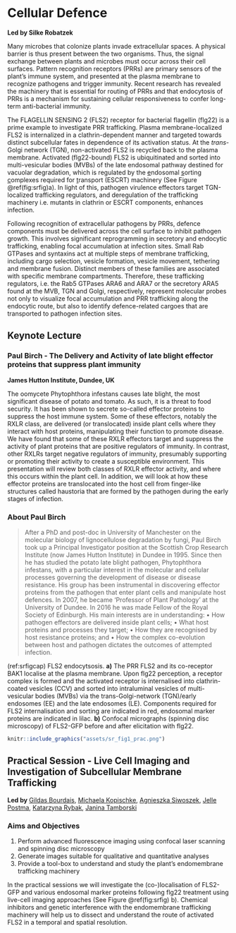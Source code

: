 # Cellular Defence {-}

**Led by Silke Robatzek**

Many microbes that colonize plants invade extracellular spaces. A physical barrier is thus present between the two organisms. Thus, the signal exchange between plants and microbes must occur across their cell surfaces. Pattern recognition receptors (PRRs) are primary sensors of the plant’s immune system, and presented at the plasma membrane to recognize pathogens and trigger immunity. Recent research has revealed the machinery that is essential for routing of PRRs and that endocytosis of PRRs is a mechanism for sustaining cellular responsiveness to confer long-term anti-bacterial immunity.

The FLAGELLIN SENSING 2 (FLS2) receptor for bacterial flagellin (flg22) is a prime example to investigate PRR trafficking. Plasma membrane-localized FLS2 is internalized in a clathrin-dependent manner and targeted towards distinct subcellular fates in dependence of its activation status. At the _trans_-Golgi network (TGN), non-activated FLS2 is recycled back to the plasma membrane. Activated (flg22-bound) FLS2 is ubiquitinated and sorted into multi-vesicular bodies (MVBs) of the late endosomal pathway destined for vacuolar degradation, which is regulated by the <u>e</u>ndosomal <u>s</u>orting <u>c</u>omplexes required for <u>t</u>ransport (ESCRT) machinery (See Figure \@ref(fig:srfig)a). In light of this, pathogen virulence effectors target TGN-localized trafficking regulators, and deregulation of the trafficking machinery i.e. mutants in clathrin or ESCRT components, enhances infection.

Following recognition of extracellular pathogens by PRRs, defence components must be delivered across the cell surface to inhibit pathogen growth. This involves significant reprogramming in secretory and endocytic trafficking, enabling focal accumulation at infection sites. Small Rab GTPases and syntaxins act at multiple steps of membrane trafficking, including cargo selection, vesicle formation, vesicle movement, tethering and membrane fusion. Distinct members of these families are associated with specific membrane compartments. Therefore, these trafficking regulators, i.e. the Rab5 GTPases ARA6 and ARA7 or the secretory ARA5 found at the MVB, TGN and Golgi, respectively, represent molecular probes not only to visualize focal accumulation and PRR trafficking along the endocytic route, but also to identify defence-related cargoes that are transported to pathogen infection sites.

\newpage

## Keynote Lecture {-}

### Paul Birch - The Delivery and Activity of late blight effector proteins that suppress plant immunity {-}
**James Hutton Institute, Dundee, UK**

The oomycete Phytophthora infestans causes late blight, the most significant disease of potato and tomato. As such, it is a threat to food security. It has been shown to secrete so-called effector proteins to suppress the host immune system. Some of these effectors, notably the RXLR class, are delivered (or translocated) inside plant cells where they interact with host proteins, manipulating their function to promote disease. We have found that some of these RXLR effectors target and suppress the activity of plant proteins that are positive regulators of immunity. In contrast, other RXLRs target negative regulators of immunity, presumably supporting or promoting their activity to create a susceptible environment. This presentation will review both classes of RXLR effector activity, and where this occurs within the plant cell. In addition, we will look at how these effector proteins are translocated into the host cell from finger-like structures called haustoria that are formed by the pathogen during the early stages of infection.

### About Paul Birch {-}

> After a PhD and post-doc in University of Manchester on the molecular biology of lignocellulose degradation by fungi, Paul Birch took up a Principal Investigator position at the Scottish Crop Research Institute (now James Hutton Institute) in Dundee in 1995. Since then he has studied the potato late blight pathogen, Phytophthora infestans, with a particular interest in the molecular and cellular processes governing the development of disease or disease resistance. His group has been instrumental in discovering effector proteins from the pathogen that enter plant cells and manipulate host defences. In 2007, he became ‘Professor of Plant Pathology’ at the University of Dundee. In 2016 he was made Fellow of the Royal Society of Edinburgh. His main interests are in understanding: 
•	How pathogen effectors are delivered inside plant cells; 
•	What host proteins and processes they target;
•	How they are recognised by host resistance proteins; and 
•	How the complex co-evolution between host and pathogen dictates the outcomes of attempted infection.


(ref:srfigcap) FLS2 endocytsosis. **a)** The PRR FLS2 and its co-receptor BAK1 localise at the plasma membrane. Upon flg22 perception, a receptor complex is formed and the activated receptor is internalised into clathrin-coated vesicles (CCV) and sorted into intraluminal vesicles of multi-vesicular bodies (MVBs) via the trans-Golgi-network (TGN)/early endosomes (EE) and the late endosomes (LE). Components required for FLS2 internalisation and sorting are indicated in red, endosomal marker proteins are indicated in lilac. **b)** Confocal micrographs (spinning disc microscopy) of FLS2-GFP before and after elicitation with flg22.

```r
knitr::include_graphics("assets/sr_fig1_prac.png")
```

## Practical Session - Live Cell Imaging and Investigation of Subcellular Membrane Trafficking  {-}

**Led by** [Gildas Bourdais](gildas.bourdais@sainsbury-laboratory.ac.uk), [Michaela Kopischke](michaela.kopischke@sainsbury-laboratory.ac.uk), [Agnieszka Siwoszek](agnieszka.siwoszek@sainsbury-laboratory.ac.uk), [Jelle Postma](jelle.postma@sainsbury-laboratory.ac.uk), [Katarzyna Rybak](katarzyna.rybak@sainsbury-laboratory.ac.uk), [Janina Tamborski](janina.tamborski@sainsbury-laboratory.ac.uk)

### Aims and Objectives {-}

  1. Perform advanced fluorescence imaging using confocal laser scanning and spinning disc microscopy
  2. Generate images suitable for qualitative and quantitative analyses
  3. Provide a tool-box to understand and study the plant’s endomembrane trafficking machinery

In the practical sessions we will investigate the (co-)localisation of FLS2-GFP and various endosomal marker proteins following flg22 treatment using live-cell imaging approaches (See Figure \@ref(fig:srfig) b). Chemical inhibitors and genetic interference with the endomembrane trafficking machinery will help us to dissect and understand the route of activated FLS2 in a temporal and spatial resolution. 

